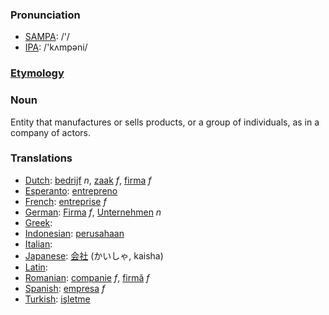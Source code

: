 ===Pronunciation===
*[[w:SAMPA|SAMPA]]: /'/
*[[w:IPA|IPA]]: /'kʌmpəni/
===[[Etymology]]===
===Noun===

Entity that manufactures or sells products, or a group of individuals, as in a company of actors.

===Translations===

*[[Dutch]]: [[bedrijf]] ''n'', [[zaak]] ''f'', [[firma]] ''f''
*[[Esperanto]]: [[entrepreno]]
*[[French]]: [[entreprise]] ''f''
*[[German]]: [[Firma]] ''f'', [[Unternehmen]] ''n''
*[[Greek]]: [[]]
*[[Indonesian]]: [[usaha|perusahaan]]
*[[Italian]]: [[]]
*[[Japanese]]: [[会社]] (かいしゃ, kaisha)
*[[Latin]]: [[]]
*[[Romanian]]: [[companie]] ''f'', [[firmă]] ''f''
*[[Spanish]]: [[empresa]] ''f''
*[[Turkish]]: [[işletme]]